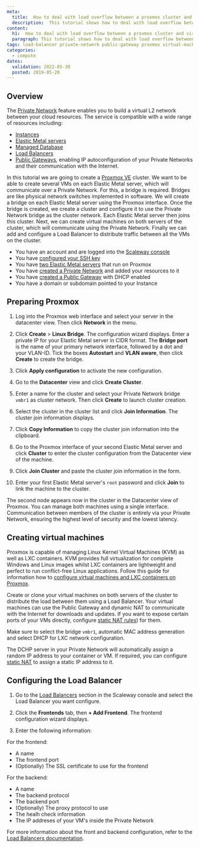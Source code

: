 ```yaml
---
meta:
  title:  How to deal with load overflow between a proxmox cluster and virtual machines on an Elastic Metal Server over Scaleway Private Networks
  description:  This tutorial shows how to deal with load overflow between a proxmox cluster and virtual machines on an Elastic Metal Server over Scaleway Private Networks
content:
  h1:  How to deal with load overflow between a proxmox cluster and virtual machines on an Elastic Metal Server over Scaleway Private Networks?
  paragraph: This tutorial shows how to deal with load overflow between a proxmox cluster and virtual machines on an Elastic Metal Server over Scaleway Private Networks
tags: load-balancer private-network public-gateway proxmox virtual-machine
categories:
  - compute
dates:
  validation: 2022-05-30
  posted: 2019-05-20
---
```


## Overview

The [Private Network](/network/vpc/quickstart/) feature enables you to build a virtual L2 network between your cloud resources. The service is compatible with a wide range of resources including: 
* [Instances](/compute/instances/quickstart/)
* [Elastic Metal servers](/compute/elastic-metal/quickstart/)
* [Managed Database](/databases/databases-for-postgresql-and-mysql/quickstart/)
* [Load Balancers](/en/docs/network/load-balancer/quickstart/)
* [Public Gateways](/network/vpc/concepts/#public-gateway), enabling IP autoconfiguration of your Private Networks and their communication with the Internet.

In this tutorial we are going to create a [Proxmox VE](https://www.proxmox.com/en/proxmox-ve) cluster. We want to be able to create several VMs on each Elastic Metal server, which will communicate over a Private Network. For this, a bridge is required. Bridges are like physical network switches implemented in software. We will create a bridge on each Elastic Metal server using the Proxmox interface. Once the bridge is created, we create a cluster and configure it to use the Private Network bridge as the cluster network. Each Elastic Metal server then joins this cluster. Next, we can create virtual machines on both servers of the cluster, which will communicate using the Private Network. Finally we can add and configure a Load Balancer to distribute traffic between all the VMs on the cluster. 

<Message type="requirement">

  - You have an account and are logged into the [Scaleway console](https://console.scaleway.com)
  - You have [configured your SSH key](/console/my-project/how-to/create-ssh-key)
  - You have [two Elastic Metal servers](/compute/instances/how-to/create-an-instance) that run on Proxmox
  - You have [created a Private Network](/network/vpc/how-to/use-private-networks/) and added your resources to it
  - You have [created a Public Gateway](/network/vpc/how-to/create-a-public-gateway/) with DHCP enabled
  - You have a domain or subdomain pointed to your Instance

</Message>

## Preparing Proxmox

1. Log into the Proxmox web interface and select your server in the datacenter view. Then click **Network** in the menu.

2. Click **Create** > **Linux Bridge**. The configuration wizard displays. Enter a private IP for your Elastic Metal server in CIDR format. The **Bridge port** is the name of your primary network interface, followed by a dot and your VLAN-ID. Tick the boxes **Autostart** and **VLAN aware**, then click **Create** to create the bridge.

    <Lightbox src="scaleway-px-create-linux-bridge.webp" alt="" />

3. Click **Apply configuration** to activate the new configuration.

4. Go to the **Datacenter** view and click **Create Cluster**. 

5. Enter a name for the cluster and select your Private Network bridge `vmbr1` as cluster network. Then click **Create** to launch cluster creation. 

6. Select the cluster in the cluster list and click **Join Information**. The cluster join information displays.

7. Click **Copy Information** to copy the cluster join information into the clipboard. 

8. Go to the Proxmox interface of your second Elastic Metal server and click **Cluster** to enter the cluster configuration from the Datacenter view of the machine. 

9. Click **Join Cluster** and paste the cluster join information in the form. 

10. Enter your first Elastic Metal server's `root` password and click **Join** to link the machine to the cluster. 

The second node appears now in the cluster in the Datacenter view of Proxmox. You can manage both machines using a single interface. Communication between members of the cluster is entirely via your Private Network, ensuring the highest level of security and the lowest latency. 

## Creating virtual machines

Proxmox is capable of managing Linux Kernel Virtual Machines (KVM) as well as LXC containers. KVM provides full virtualization for complete Windows and Linux images whilst LXC containers are lightweight and perfect to run conflict-free Linux applications. 
Follow this guide for information how to [configure virtual machines and LXC containers on Proxmox](https://www.scaleway.com/en/docs/tutorials/configure-failover-proxmox/).

Create or clone your virtual machines on both servers of the cluster to distribute the load between them using a Load Balancer. Your virtual machines can use the Public Gateway and dynamic NAT to communicate with the Internet for downloads and updates. If you want to expose certain ports of your VMs directly, configure [static NAT rules](/network/vpc/how-to/configure-a-public-gateway/#how-to-review-and-configure-nat)) for them. 


<Message type="tip">

  Make sure to select the bridge `vmbr1`, automatic MAC address generation and select DHCP for LXC network configuration.

  <Lightbox src="scaleway-px-create-vm.webp" alt="" />

  The DCHP server in your Private Network will automatically assign a random IP address to your container or VM. If required, you can configure [static NAT](/network/vpc/how-to/configure-a-public-gateway/#how-to-review-and-configure-dhcp) to assign a static IP address to it.

</Message>

## Configuring the Load Balancer

1. Go to the [Load Balancers](https://console.scaleway.com/load-balancer/lbs/) section in the Scaleway console and select the Load Balancer you want configure.

2. Click the **Frontends** tab, then **+ Add Frontend**. The frontend configuration wizard displays.

3. Enter the following information: 

  <Lightbox src="scaleway-px-create-frontend.webp" alt="" />

  For the frontend:
  * A name
  * The frontend port
  * (Optionally) The SSL certificate to use for the frontend

  For the backend:
  * A name
  * The backend protocol 
  * The backend port 
  * (Optionally) The proxy protocol to use
  * The healh check information
  * The IP addreses of your VM's inside the Private Network

  <Message type="tip">

  For more information about the front and backend configuration, refer to the [Load Balancers documentation](/network/load-balancer/how-to/manage-frontends-and-backends/).

  </Message>

